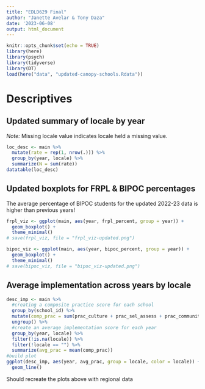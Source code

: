 ```yaml
---
title: "EDLD629 Final"
author: "Janette Avelar & Tony Daza"
date: '2023-06-08'
output: html_document
---
```


```r
knitr::opts_chunk$set(echo = TRUE)
library(here)
library(psych)
library(tidyverse)
library(DT)
load(here("data", "updated-canopy-schools.Rdata"))
```

# Descriptives

## Updated summary of locale by year

*Note:* Missing locale value indicates locale held a missing value.

```r
loc_desc <- main %>% 
  mutate(rate = rep(1, nrow(.))) %>% 
  group_by(year, locale) %>% 
  summarize(N = sum(rate))
datatable(loc_desc)
```

## Updated boxplots for FRPL & BIPOC percentages

The average percentage of BIPOC students for the updated 2022-23 data is higher than previous years!

```r
frpl_viz <- ggplot(main, aes(year, frpl_percent, group = year)) +
  geom_boxplot() +
  theme_minimal()
# save(frpl_viz, file = "frpl_viz-updated.png")

bipoc_viz <- ggplot(main, aes(year, bipoc_percent, group = year)) +
  geom_boxplot() + 
  theme_minimal()
# save(bipoc_viz, file = "bipoc_viz-updated.png")
```

## Average implementation across years by locale

```r
desc_imp <- main %>% 
  #creating a composite practice score for each school
  group_by(school_id) %>% 
  mutate(comp_prac = sum(prac_culture + prac_sel_assess + prac_community + prac_marginalized + prac_mental + prac_restorative + prac_sel_curriculum + prac_sel_integrated + prac_resources)) %>% 
  ungroup() %>% 
  #create an average implementation score for each year
  group_by(year, locale) %>% 
  filter(!is.na(locale)) %>% 
  filter(!locale == "") %>% 
  summarize(avg_prac = mean(comp_prac))
#build plot
ggplot(desc_imp, aes(year, avg_prac, group = locale, color = locale)) +
  geom_line()
```

Should recreate the plots above with regional data